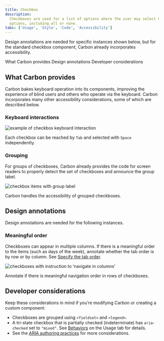 ```yaml
---
title: Checkbox
description:
  Checkboxes are used for a list of options where the user may select multiple
  options, including all or none.
tabs: ['Usage', 'Style', 'Code', 'Accessibility']
---
```


<PageDescription>

Design annotations are needed for specific instances shown below, but for the standard checkbox component, Carbon already incorporates accessibility.

</PageDescription>

<AnchorLinks>
  <AnchorLink>What Carbon provides</AnchorLink>
  <AnchorLink>Design annotations</AnchorLink>
  <AnchorLink>Developer considerations</AnchorLink>
</AnchorLinks>

## What Carbon provides

Carbon bakes keyboard operation into its components, improving the experience of blind users and others who operate via the keyboard. Carbon incorporates many other accessibility considerations, some of which are described below.

### Keyboard interactions

<Row>
<Column colLg={8}>

![example of checkbox keyboard interaction](images/checkbox-accessibility-1.png)

</Column>
</Row>

Each checkbox can be reached by `Tab` and selected with `Space` independently.

### Grouping

For groups of checkboxes, Carbon already provides the code for screen readers to properly detect the set of checkboxes and announce the group label.

<Row>
<Column colLg={8}>

![checkbox items with group label](images/checkbox-accessibility-2.png)

</Column>
</Row>

Carbon handles the accessibility of grouped checkboxes.

## Design annotations

Design annotations are needed for the following instances.

### Meaningful order

Checkboxes can appear in multiple columns. If there is a meaningful order to the items (such as days of the week), annotate whether the tab order is by row or by column. See [Specify the tab order](https://www.ibm.com/able/toolkit/design/ux/navigation/#tab-order).

<Row>
<Column colLg={8}>

![checkboxes with instruction to ‘navigate in columns'](images/checkbox-accessibility-3.png)

</Column>
</Row>

Annotate if there is meaningful navigation order in rows of checkboxes.

## Developer considerations

Keep these considerations in mind if you’re modifying Carbon or creating a custom component:

* Checkboxes are grouped using `<fieldset>` and `<legend>`.
* A tri-state checkbox that is partially checked (indeterminate) has `aria-checked` set to `"mixed"`. See [Behaviors](https://carbondesignsystem.com/components/checkbox/usage/#behaviors) on the Usage tab for details.
* See the [ARIA authoring practices](https://www.w3.org/TR/wai-aria-practices-1.2/#checkbox) for more considerations.